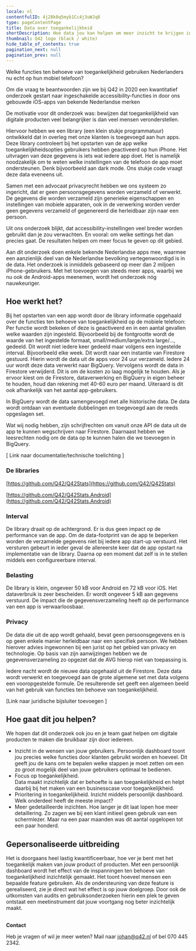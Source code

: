 ```yaml
---
locale: nl
contentfulID: 4j28k0q5myb1Cc4j3uWJq8
type: pageContentPage
title: Data over toegankelijkheid
shortDescription: Hoe data jou kan helpen om meer inzicht te krijgen in toegankelijkheid.
thumbnail: Q42 logo (black / white)
hide_table_of_contents: true
pagination_next: null
pagination_prev: null
---
```


Welke functies ten behoeve van toegankelijkheid gebruiken Nederlanders nu echt op hun mobiel telefoon?

Om die vraag te beantwoorden zijn we bij Q42 in 2020 een kwantitatief onderzoek gestart naar ingeschakelde accessibility-­functies in door ons gebouwde iOS-apps van bekende Nederlandse merken

De motivatie voor dit onderzoek was: bewijzen dat toegankelijkheid van digitale producten veel belangrijker is dan veel mensen veronderstellen. 

Hiervoor hebben we een library (een klein stukje programmatuur) ontwikkeld dat in overleg met onze klanten is toegevoegd aan hun apps. Deze library controleert bij het opstarten van de app welke toegankelijkheidsopties gebruikers hebben geactiveerd op hun iPhone. Het uitvragen van deze gegevens is iets wat iedere app doet. Het is namelijk noodzakelijk om te weten welke instellingen van de telefoon de app moet ondersteunen. Denk bijvoorbeeld aan dark mode. Ons stukje code vraagt deze data eveneens uit. 

Samen met een advocaat privacyrecht hebben we ons systeem zo ingericht, dat er geen persoonsgegevens worden verzameld of verwerkt. De gegevens die worden verzameld zijn generieke eigenschappen en instellingen van mobiele apparaten, ook in de verwerking worden verder geen gegevens verzameld of gegenereerd die herleidbaar zijn naar een persoon. 

Uit ons onderzoek blijkt, dat accessibility-instellingen veel breder worden gebruikt dan je zou verwachten. En vooral: om welke settings het dan precies gaat. De resultaten helpen om meer focus te geven op dit gebied. 

Aan dit onderzoek doen enkele bekende Nederlandse apps mee, waarmee een aanzienlijk deel van de Nederlandse bevolking vertegenwoordigd is in de data. Het onderzoek is inmiddels gebaseerd op meer dan 2 miljoen iPhone-gebruikers. Met het toevoegen van steeds meer apps, waarbij we nu ook de Android-apps meenemen, wordt het onderzoek nóg nauwkeuriger. 

## **Hoe werkt het?**

Bij het opstarten van een app wordt door de library informatie opgehaald over de functies ten behoeve van toegankelijkheid op de mobiele telefoon: Per functie wordt bekeken of deze is geactiveerd en in een aantal gevallen welke waarden zijn ingesteld. Bijvoorbeeld bij de fontgrootte wordt de waarde van het ingestelde formaat, small/medium/large/extra large/…,  gedeeld. Dit wordt niet iedere keer gedeeld maar volgens een ingestelde interval. Bijvoorbeeld elke week. Dit wordt naar een instantie van Firestore gestuurd. Hierin wordt de data uit de apps voor 24 uur verzameld. Iedere 24 uur wordt deze data verwerkt naar BigQuery. Vervolgens wordt de data in Firestore verwijderd. Dit is om de kosten zo laag mogelijk te houden. Als je ervoor kiest om de Firestore, dataverwerking en BigQuery in eigen beheer te houden, houd dan rekening met 40-60 euro per maand. Uiteraard is dit ook afhankelijk van het aantal app-gebruikers. 

In BigQuery wordt de data samengevoegd met alle historische data. De data wordt ontdaan van eventuele dubbelingen en toegevoegd aan de reeds opgeslagen set.

Wat wij nodig hebben, zijn schrijfrechten om vanuit onze API de data uit de app te kunnen wegschrijven naar Firestore. Daarnaast hebben we leesrechten nodig om de data op te kunnen halen die we toevoegen in BigQuery. 

[ Link naar documentatie/technische toelichting ]


### De libraries

[https://github.com/Q42/Q42Stats](https://github.com/Q42/Q42Stats)

[https://github.com/Q42/Q42Stats.Android](https://github.com/Q42/Q42Stats.Android)

### Interval

De library draait op de achtergrond. Er is dus geen impact op de performance van de app. Om de data-footprint van de app te beperken worden de verzamelde gegevens niet bij iedere app start-up verstuurd. Het versturen gebeurt in ieder geval de allereerste keer dat de app opstart na implementatie van de library. Daarna op een moment dat zelf is in te stellen middels een configureerbare interval. 

### Belasting

De library is klein, ongeveer 50 kB voor Android en 72 kB voor iOS. Het dataverbruik is zeer bescheiden. Er wordt ongeveer 5 kB aan gegevens verstuurd. De impact die de gegevensverzameling heeft op de performance van een app is verwaarloosbaar.

### Privacy

De data die uit de app wordt gehaald, bevat geen persoonsgegevens en is op geen enkele manier herleidbaar naar een specifiek persoon. We hebben hierover advies ingewonnen bij een jurist op het gebied van privacy en technologie. Op basis van zijn aanwijzingen hebben we de gegevensverzameling zo opgezet dat de AVG hierop niet van toepassing is.

Iedere nacht wordt de nieuwe data opgehaald uit de Firestore. Deze data wordt verwerkt en toegevoegd aan de grote algemene set met data volgens een vooropgestelde formule. De resulterende set geeft een algemeen beeld van het gebruik van functies ten behoeve van toegankelijkheid. 

[Link naar juridische bijsluiter toevoegen ]

## **Hoe gaat dit jou helpen?**

We hopen dat dit onderzoek ook jou en je team gaat helpen om digitale producten te maken die bruikbaar zijn door iedereen.

- Inzicht in de wensen van jouw gebruikers. 
Persoonlijk dashboard toont jou precies welke functies door klanten gebruikt worden en hoeveel. Dit geeft jou de kans om te bepalen welke stappen je moet zetten om een zo groot mogelijk deel van jouw gebruikers optimaal te bedienen.
- Focus op toegankelijkheid.  
Data maakt inzichtelijk dat er behoefte is aan toegankelijkheid en helpt daarbij bij het maken van een businesscase voor toegankelijkheid.
- Prioritering in toegankelijkheid. 
Inzicht middels persoonlijk dashboard. Welk onderdeel heeft de meeste impact?
- Meer gedetailleerde inzichten. 
Hoe langer je dit laat lopen hoe meer detaillering. Zo zagen we bij een klant initieel geen gebruik van een schermlezer. Maar na een paar maanden was dit aantal opgelopen tot een paar honderd.

## **Gepersonaliseerde uitbreiding**

Het is doorgaans heel lastig kwantificeerbaar, hoe ver je bent met het toegankelijk maken van jouw product of producten. Met een persoonlijk dashboard wordt het effect van de inspanningen ten behoeve van toegankelijkheid inzichtelijk gemaakt. Het toont hoeveel mensen een bepaalde feature gebruiken. Als de ondersteuning van deze feature is gerealiseerd, zie je direct wat het effect is op jouw doelgroep. Door ook de uitkomsten van audits en gebruiksonderzoeken hierin een plek te geven ontstaat een meetinstrument dat jouw voortgang nog beter inzichtelijk maakt. 

## 
**Contact**

Heb je vragen of wil je meer weten? Mail naar [johan@q42.nl](mailto:johan@q42.nl) of bel 070 445 2342.